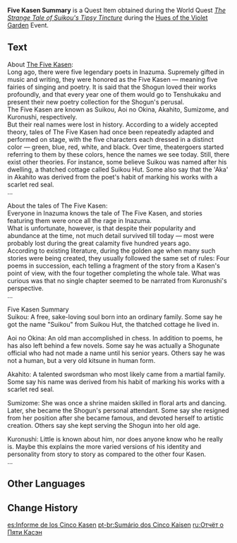 {{Item Infobox
|id           = 101726
|image        = Item Five Kasen Summary.png
|type         = Quest Items
|description  = A summary of the information concerning [[the Five Kasen]], which you got from [[Yae Publishing House]]'s [[Hirayama]].<br />Although the content is quite sparse, you can still get the gist of the Five Kasen and the great flair they had in their heyday.
|source1      = [[The Strange Tale of Suikou's Tipsy Tincture (Quest)|The Strange Tale of Suikou's Tipsy Tincture]]
|event        = Hues of the Violet Garden
}}
'''Five Kasen Summary''' is a Quest Item obtained during the World Quest ''[[The Strange Tale of Suikou's Tipsy Tincture (Quest)|The Strange Tale of Suikou's Tipsy Tincture]]'' during the [[Hues of the Violet Garden]] Event.

==Text==
About [[The Five Kasen]]:<br />
Long ago, there were five legendary poets in Inazuma. Supremely gifted in music and writing, they were honored as the Five Kasen &mdash; meaning five fairies of singing and poetry. It is said that the Shogun loved their works profoundly, and that every year one of them would go to Tenshukaku and present their new poetry collection for the Shogun's perusal.<br />
The Five Kasen are known as Suikou, Aoi no Okina, Akahito, Sumizome, and Kuronushi, respectively.<br />
But their real names were lost in history. According to a widely accepted theory, tales of The Five Kasen had once been repeatedly adapted and performed on stage, with the five characters each dressed in a distinct color &mdash; green, blue, red, white, and black. Over time, theatergoers started referring to them by these colors, hence the names we see today. Still, there exist other theories. For instance, some believe Suikou was named after his dwelling, a thatched cottage called Suikou Hut. Some also say that the 'Aka' in Akahito was derived from the poet's habit of marking his works with a scarlet red seal.<br />
...

About the tales of The Five Kasen:<br />
Everyone in Inazuma knows the tale of The Five Kasen, and stories featuring them were once all the rage in Inazuma.<br />
What is unfortunate, however, is that despite their popularity and abundance at the time, not much detail survived till today &mdash; most were probably lost during the great calamity five hundred years ago.<br />
According to existing literature, during the golden age when many such stories were being created, they usually followed the same set of rules: Four poems in succession, each telling a fragment of the story from a Kasen's point of view, with the four together completing the whole tale. What was curious was that no single chapter seemed to be narrated from Kuronushi's perspective.<br />
...

Five Kasen Summary<br />
Suikou: A free, sake-loving soul born into an ordinary family. Some say he got the name "Suikou" from Suikou Hut, the thatched cottage he lived in.

Aoi no Okina: An old man accomplished in chess. In addition to poems, he has also left behind a few novels. Some say he was actually a Shogunate official who had not made a name until his senior years. Others say he was not a human, but a very old kitsune in human form.

Akahito: A talented swordsman who most likely came from a martial family. Some say his name was derived from his habit of marking his works with a scarlet red seal.

Sumizome: She was once a shrine maiden skilled in floral arts and dancing. Later, she became the Shogun's personal attendant. Some say she resigned from her position after she became famous, and devoted herself to artistic creation. Others say she kept serving the Shogun into her old age.

Kuronushi: Little is known about him, nor does anyone know who he really is. Maybe this explains the more varied versions of his identity and personality from story to story as compared to the other four Kasen.<br />
...

==Other Languages==
{{Other Languages
|default_hidden = 1
|en      = Five Kasen Summary
|zhs     = 五歌仙资料汇总
|zhs_rm  = Wǔ Gēxiān Zīliào Huìzǒng
|zht     = 五歌仙資料匯總
|zht_rm  = Wǔ Gēxiān Zīliào Huìzǒng
|ja      = 五歌仙の資料概要
|ja_rm   = Go Kasen no Shiryou Gaiyou
|ko      = 다섯 가선 자료 모음
|ko_rm   = Daseot Gaseon Jaryo Mo'eum
|es      = Informe de los Cinco Kasen
|fr      = Résumé des Cinq Kasen
|ru      = Отчёт о Пяти Касэн
|th      = สรุปข้อมูล Kasen ทั้งห้า
|th_rm   = 
|vi      = Tóm Lược Ngũ Ca Tiên
|de      = Informationszusammenfassung der Fünf Kasen
|id      = Ringkasan Lima Kasen
|pt      = Sumário dos Cinco Kasen
|tr      = Beş Kasen Özeti
|it      = Riassunto dei cinque Kasen
}}

==Change History==
{{Change History|2.6}}

[[es:Informe de los Cinco Kasen]]
[[pt-br:Sumário dos Cinco Kaisen]]
[[ru:Отчёт о Пяти Касэн]]